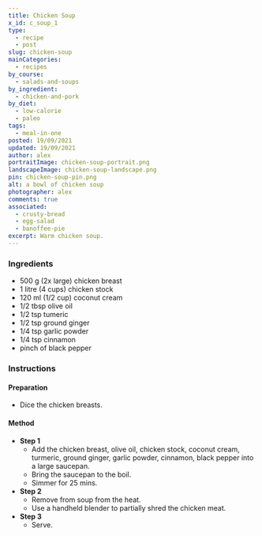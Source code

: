 ```yaml
---
title: Chicken Soup
x_id: c_soup_1
type:
  - recipe
  - post
slug: chicken-soup
mainCategories: 
  - recipes
by_course:
  - salads-and-soups
by_ingredient:
  - chicken-and-pork
by_diet:
  - low-calorie
  - paleo
tags:
  - meal-in-one
posted: 19/09/2021
updated: 19/09/2021
author: alex
portraitImage: chicken-soup-portrait.png
landscapeImage: chicken-soup-landscape.png
pin: chicken-soup-pin.png
alt: a bowl of chicken soup
photographer: alex
comments: true
associated: 
  - crusty-bread
  - egg-salad
  - banoffee-pie
excerpt: Warm chicken soup.
---
```


<Ingredients>

### Ingredients
    
  - 500 g (2x large) chicken breast
  - 1 litre (4 cups) chicken stock
  - 120 ml (1/2 cup) coconut cream
  - 1/2 tbsp olive oil
  - 1/2 tsp tumeric
  - 1/2 tsp ground ginger
  - 1/4 tsp garlic powder
  - 1/4 tsp cinnamon
  - pinch of black pepper

</Ingredients>

<Instructions>

### Instructions

#### Preparation

  - Dice the chicken breasts.

#### Method

  - **Step 1**
    - Add the chicken breast, olive oil, chicken stock, coconut cream, turmeric, ground ginger, garlic powder, cinnamon, black pepper into a large saucepan.
    - Bring the saucepan to the boil.
    - Simmer for 25 mins.
  - **Step 2**
    - Remove from soup from the heat.
    - Use a handheld blender to partially shred the chicken meat.
  - **Step 3**
    - Serve.

</Instructions>



